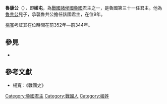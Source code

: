 {{Emperorcn box|圖像=
|名称=魯康公
|姓名=姬屯
|謚号=康公
|陵墓=不明
|政權=[[魯國|魯國]]
|出生日期=？
|逝世日期=前344年
|在位=前352年—前344年
}}

'''魯康公'''（{{bd|？||前344年||catIdx=J姬}}），即'''姬屯'''，為[[戰國|戰國]][[諸侯國|諸侯國]][[魯國|魯國]]君主之一，是魯國第三十一任君主。他為[[魯共公|魯共公]]兒子，承襲魯共公擔任該國君主，在位9年。

[[楊寬|楊寬]]考証其在位時間在前352年—前344年。

{{start box}}
{{s-before|[[魯共公|魯共公]]}}
{{s-title|[[春秋时期|春秋]][[魯國|魯國]]君主|前352年－前344年}}
{{s-after|[[魯景公|魯景公]]}}
{{end box}}
{{鲁国君主}}

==參見==

*{{wikisource history link|史記|033|魯元公、魯穆公、魯共公、魯康公、魯景公、魯平公}}
==參考文獻==
*楊寬：《戰國史》

[[Category:魯國君主|Category:魯國君主]]
[[Category:戰國人|Category:戰國人]]
[[Category:姬姓|Category:姬姓]]